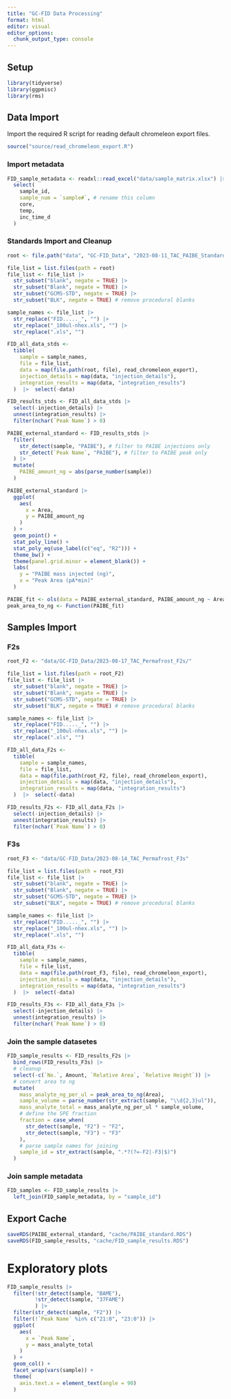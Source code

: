 ```yaml
---
title: "GC-FID Data Processing"
format: html
editor: visual
editor_options: 
  chunk_output_type: console
---
```


## Setup

```r
library(tidyverse)
library(ggpmisc)
library(rms)
```

## Data Import

Import the required R script for reading default chromeleon export files.

```r
source("source/read_chromeleon_export.R")
```

### Import metadata

```r
FID_sample_metadata <- readxl::read_excel("data/sample_matrix.xlsx") |> 
  select(
    sample_id,
    sample_num = `sample#`, # rename this column
    core,
    temp, 
    inc_time_d
  )
```

### Standards Import and Cleanup

```r
root <- file.path("data", "GC-FID_Data", "2023-08-11_TAC_PAIBE_Standards/")

file_list = list.files(path = root)
file_list <- file_list |> 
  str_subset("blank", negate = TRUE) |> 
  str_subset("Blank", negate = TRUE) |> 
  str_subset("GCMS-STD", negate = TRUE) |> 
  str_subset("BLK", negate = TRUE) # remove procedural blanks

sample_names <- file_list |> 
  str_replace("FID....._", "") |> 
  str_replace("_100ul-nhex.xls", "") |> 
  str_replace(".xls", "")

FID_all_data_stds <-
  tibble(
    sample = sample_names,
    file = file_list,
    data = map(file.path(root, file), read_chromeleon_export),
    injection_details = map(data, "injection_details"),
    integration_results = map(data, "integration_results")
  )  |>  select(-data)

FID_results_stds <- FID_all_data_stds |> 
  select(-injection_details) |> 
  unnest(integration_results) |> 
  filter(nchar(`Peak Name`) > 0)

PAIBE_external_standard <- FID_results_stds |> 
  filter(
    str_detect(sample, "PAIBE"), # filter to PAIBE injections only
    str_detect(`Peak Name`, "PAIBE"), # filter to PAIBE peak only
  ) |> 
  mutate(
    PAIBE_amount_ng = abs(parse_number(sample))
  )

PAIBE_external_standard |> 
  ggplot(
    aes(
      x = Area,
      y = PAIBE_amount_ng
    )
  ) +
  geom_point() +
  stat_poly_line() +
  stat_poly_eq(use_label(c("eq", "R2"))) +
  theme_bw() +
  theme(panel.grid.minor = element_blank()) +
  labs(
    y = "PAIBE mass injected (ng)",
    x = "Peak Area (pA*min)"
  )

PAIBE_fit <- ols(data = PAIBE_external_standard, PAIBE_amount_ng ~ Area)
peak_area_to_ng <- Function(PAIBE_fit)
```

## Samples Import

### F2s

```r
root_F2 <- "data/GC-FID_Data/2023-08-17_TAC_Permafrost_F2s/"

file_list = list.files(path = root_F2)
file_list <- file_list |> 
  str_subset("blank", negate = TRUE) |> 
  str_subset("Blank", negate = TRUE) |> 
  str_subset("GCMS-STD", negate = TRUE) |> 
  str_subset("BLK", negate = TRUE) # remove procedural blanks

sample_names <- file_list |> 
  str_replace("FID....._", "") |> 
  str_replace("_100ul-nhex.xls", "") |> 
  str_replace(".xls", "")

FID_all_data_F2s <-
  tibble(
    sample = sample_names,
    file = file_list,
    data = map(file.path(root_F2, file), read_chromeleon_export),
    injection_details = map(data, "injection_details"),
    integration_results = map(data, "integration_results")
  )  |>  select(-data)

FID_results_F2s <- FID_all_data_F2s |> 
  select(-injection_details) |> 
  unnest(integration_results) |> 
  filter(nchar(`Peak Name`) > 0)
```

### F3s

```r
root_F3 <- "data/GC-FID_Data/2023-08-14_TAC_Permafrost_F3s"

file_list = list.files(path = root_F3)
file_list <- file_list |> 
  str_subset("blank", negate = TRUE) |> 
  str_subset("Blank", negate = TRUE) |> 
  str_subset("GCMS-STD", negate = TRUE) |> 
  str_subset("BLK", negate = TRUE) # remove procedural blanks

sample_names <- file_list |> 
  str_replace("FID....._", "") |> 
  str_replace("_100ul-nhex.xls", "") |> 
  str_replace(".xls", "")

FID_all_data_F3s <-
  tibble(
    sample = sample_names,
    file = file_list,
    data = map(file.path(root_F3, file), read_chromeleon_export),
    injection_details = map(data, "injection_details"),
    integration_results = map(data, "integration_results")
  )  |>  select(-data)

FID_results_F3s <- FID_all_data_F3s |> 
  select(-injection_details) |> 
  unnest(integration_results) |> 
  filter(nchar(`Peak Name`) > 0)
```

### Join the sample datasetes

```r
FID_sample_results <- FID_results_F2s |> 
  bind_rows(FID_results_F3s) |> 
  # cleanup
  select(-c(`No.`, Amount, `Relative Area`, `Relative Height`)) |> 
  # convert area to ng
  mutate(
    mass_analyte_ng_per_ul = peak_area_to_ng(Area),
    sample_volume = parse_number(str_extract(sample, "\\d{2,3}ul")),
    mass_analyte_total = mass_analyte_ng_per_ul * sample_volume,
    # define the SPE fraction
    fraction = case_when(
      str_detect(sample, "F2") ~ "F2",
      str_detect(sample, "F3") ~ "F3"
    ),
    # parse sample names for joining
    sample_id = str_extract(sample, ".*?(?=-F2|-F3|$)") 
  )
```

### Join sample metadata

```r
FID_samples <- FID_sample_results |> 
  left_join(FID_sample_metadata, by = "sample_id")
```

## Export Cache

```r
saveRDS(PAIBE_external_standard, "cache/PAIBE_standard.RDS")
saveRDS(FID_sample_results, "cache/FID_sample_results.RDS")
```

# Exploratory plots

```r
FID_sample_results |> 
  filter(!str_detect(sample, "BAME"),
         !str_detect(sample, "37FAME")
         ) |> 
  filter(str_detect(sample, "F2")) |> 
  filter(!`Peak Name` %in% c("21:0", "23:0")) |> 
  ggplot(
    aes(
      x = `Peak Name`,
      y = mass_analyte_total
    )
  ) +
  geom_col() +
  facet_wrap(vars(sample)) +
  theme(
    axis.text.x = element_text(angle = 90)
  )
```
